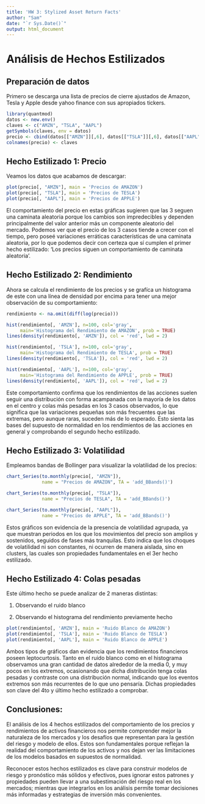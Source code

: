 ```yaml
---
title: 'HW 3: Stylized Asset Return Facts'
author: "Sam"
date: "`r Sys.Date()`"
output: html_document
---
```


# Análisis de Hechos Estilizados

## Preparación de datos

Primero se descarga una lista de precios de cierre ajustados de Amazon, Tesla y Apple desde yahoo finance con sus apropiados tickers.

```r
library(quantmod)
datos <- new.env()
claves <- c("AMZN", "TSLA", "AAPL")
getSymbols(claves, env = datos)
precio <- cbind(datos[["AMZN"]][,6], datos[["TSLA"]][,6], datos[["AAPL"]][,6])
colnames(precio) <- claves
```

## Hecho Estilizado 1: Precio

Veamos los datos que acabamos de descargar:

```r
plot(precio[, "AMZN"], main = 'Precios de AMAZON')
plot(precio[, "TSLA"], main = 'Precios de TESLA')
plot(precio[, "AAPL"], main = 'Precios de APPLE')
```

El comportamiento del precio en estas gráficas sugieren que las 3 seguen una caminata aleatoria porque los cambios son impredecibles y dependen principalmente del valor anterior más un componente aleatorio del mercado. Podemos ver que el precio de los 3 casos tiende a crecer con el tiempo, pero poseé variaciones erráticas características de una caminata aleatoria, por lo que podemos decir con certeza que sí cumplen el primer hecho estilizado: 'Los precios siguen un comportamiento de caminata aleatoria'.

## Hecho Estilizado 2: Rendimiento

Ahora se calcula el rendimiento de los precios y se grafíca un histograma de este con una línea de densidad por encima para tener una mejor observación de su comportamiento:

```r
rendimiento <- na.omit(diff(log(precio)))

hist(rendimiento[, 'AMZN'], n=100, col='gray',
     main='Histograma del Rendimiento de AMAZON', prob = TRUE)
lines(density(rendimiento[, 'AMZN']), col = 'red', lwd = 2)

hist(rendimiento[, 'TSLA'], n=100, col='gray',
     main='Histograma del Rendimiento de TESLA', prob = TRUE)
lines(density(rendimiento[, 'TSLA']), col = 'red', lwd = 2)

hist(rendimiento[, 'AAPL'], n=100, col='gray',
     main='Histograma del Rendimiento de APPLE', prob = TRUE)
lines(density(rendimiento[, 'AAPL']), col = 'red', lwd = 2)
```

Este comportamiento confirma que los rendimientos de las acciones suelen seguir una distribución con forma acampanada con la mayoría de los datos en el centro y colas más pesadas en los 3 casos observados, lo que significa que las variaciones pequeñas son más frecuentes que las extremas, pero aunque raras, suceden más de lo esperado. Esto sienta las bases del supuesto de normalidad en los rendimientos de las acciones en general y comprobando el segundo hecho estilizado.

## Hecho Estilizado 3: Volatilidad

Empleamos bandas de Bollinger para visualizar la volatilidad de los precios:

```r
chart_Series(to.monthly(precio[, "AMZN"]), 
             name = "Precios de AMAZON", TA = 'add_BBands()')

chart_Series(to.monthly(precio[, "TSLA"]), 
             name = "Precios de TESLA", TA = 'add_BBands()')

chart_Series(to.monthly(precio[, "AAPL"]), 
             name = "Precios de APPLE", TA = 'add_BBands()')
```

Estos gráficos son evidencia de la presencia de volatilidad agrupada, ya que muestran periodos en los que los movimientos del precio son amplios y sostenidos, seguidos de fases más tranquilas. Esto indica que los choques de volatilidad ni son constantes, ni ocurren de manera aislada, sino en clusters, las cuales son propiedades fundamentales en el 3er hecho estilizado.

## Hecho Estilizado 4: Colas pesadas

Este último hecho se puede analizar de 2 maneras distintas:

1.  Observando el ruido blanco

2.  Observando el histograma del rendimiento previamente hecho

```r
plot(rendimiento[, 'AMZN'], main = 'Ruido Blanco de AMAZON')
plot(rendimiento[, 'TSLA'], main = 'Ruido Blanco de TESLA')
plot(rendimiento[, 'AAPL'], main = 'Ruido Blanco de APPLE')
```

Ambos tipos de gráficos dan evidencia que los rendimientos financieros poseen leptocurtosis. Tanto en el ruido blanco como en el histograma observamos una gran cantidad de datos alrededor de la media 0, y muy pocos en los extremos, ocasionando que dicha distribución tenga colas pesadas y contraste con una distribución normal, indicando que los eventos extremos son más recurrentes de lo que uno pensaría. Dichas propiedades son clave del 4to y último hecho estilizado a comprobar.

## Conclusiones:

El análisis de los 4 hechos estilizados del comportamiento de los precios y rendimientos de activos financieros nos permite comprender mejor la naturaleza de los mercados y los desafíos que representan para la gestión del riesgo y modelo de ellos. Estos son fundamentales porque reflejan la realidad del comportamiento de los activos y nos dejan ver las limitaciones de los modelos basados en supuestos de normalidad.

Reconocer estos hechos estilizados es clave para construir modelos de riesgo y pronóstico más sólidos y efectivos, pues ignorar estos patrones y propiedades pueden llevar a una subestimación del riesgo real en los mercados; mientras que integrarlos en los análisis permite tomar decisiones más informadas y estrategias de inversión más convenientes.
